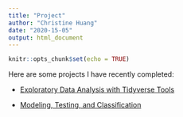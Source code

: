 ```yaml
---
title: "Project"
author: "Christine Huang"
date: "2020-15-05"
output: html_document
---
```


```r
knitr::opts_chunk$set(echo = TRUE)
```

Here are some projects I have recently completed:

- [Exploratory Data Analysis with Tidyverse Tools](/project1/)

- [Modeling, Testing, and Classification](/project2/)
